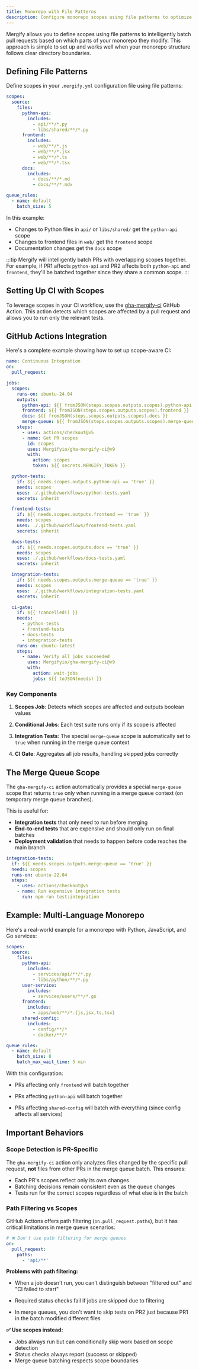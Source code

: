 ```yaml
---
title: Monorepo with File Patterns
description: Configure monorepo scopes using file patterns to optimize merge queue batching.
---
```


Mergify allows you to define scopes using file patterns to intelligently batch pull requests 
based on which parts of your monorepo they modify. This approach is simple to set up and works 
well when your monorepo structure follows clear directory boundaries.

## Defining File Patterns

Define scopes in your `.mergify.yml` configuration file using file patterns:

```yaml
scopes:
  source:
    files:
      python-api:
        includes:
          - api/**/*.py
          - libs/shared/**/*.py
      frontend:
        includes:
          - web/**/*.js
          - web/**/*.jsx
          - web/**/*.ts
          - web/**/*.tsx
      docs:
        includes:
          - docs/**/*.md
          - docs/**/*.mdx

queue_rules:
  - name: default
    batch_size: 5
```

In this example:
- Changes to Python files in `api/` or `libs/shared/` get the `python-api` scope
- Changes to frontend files in `web/` get the `frontend` scope
- Documentation changes get the `docs` scope

:::tip
Mergify will intelligently batch PRs with overlapping scopes together. For example, if PR1 affects
`python-api` and PR2 affects both `python-api` and `frontend`, they'll be batched together since
they share a common scope.
:::

## Setting Up CI with Scopes

To leverage scopes in your CI workflow, use the
[gha-mergify-ci](https://github.com/Mergifyio/gha-mergify-ci) GitHub Action. This action detects
which scopes are affected by a pull request and allows you to run only the relevant tests.

## GitHub Actions Integration

Here's a complete example showing how to set up scope-aware CI:

```yaml
name: Continuous Integration
on:
  pull_request:

jobs:
  scopes:
    runs-on: ubuntu-24.04
    outputs:
      python-api: ${{ fromJSON(steps.scopes.outputs.scopes).python-api }}
      frontend: ${{ fromJSON(steps.scopes.outputs.scopes).frontend }}
      docs: ${{ fromJSON(steps.scopes.outputs.scopes).docs }}
      merge-queue: ${{ fromJSON(steps.scopes.outputs.scopes).merge-queue }}
    steps:
      - uses: actions/checkout@v5
      - name: Get PR scopes
        id: scopes
        uses: Mergifyio/gha-mergify-ci@v9
        with:
          action: scopes
          token: ${{ secrets.MERGIFY_TOKEN }}

  python-tests:
    if: ${{ needs.scopes.outputs.python-api == 'true' }}
    needs: scopes
    uses: ./.github/workflows/python-tests.yaml
    secrets: inherit

  frontend-tests:
    if: ${{ needs.scopes.outputs.frontend == 'true' }}
    needs: scopes
    uses: ./.github/workflows/frontend-tests.yaml
    secrets: inherit

  docs-tests:
    if: ${{ needs.scopes.outputs.docs == 'true' }}
    needs: scopes
    uses: ./.github/workflows/docs-tests.yaml
    secrets: inherit

  integration-tests:
    if: ${{ needs.scopes.outputs.merge-queue == 'true' }}
    needs: scopes
    uses: ./.github/workflows/integration-tests.yaml
    secrets: inherit

  ci-gate:
    if: ${{ !cancelled() }}
    needs:
      - python-tests
      - frontend-tests
      - docs-tests
      - integration-tests
    runs-on: ubuntu-latest
    steps:
      - name: Verify all jobs succeeded
        uses: Mergifyio/gha-mergify-ci@v9
        with:
          action: wait-jobs
          jobs: ${{ toJSON(needs) }}
```

### Key Components

1. **Scopes Job**: Detects which scopes are affected and outputs boolean values

2. **Conditional Jobs**: Each test suite runs only if its scope is affected

3. **Integration Tests**: The special `merge-queue` scope is automatically set to `true` when
   running in the merge queue context

4. **CI Gate**: Aggregates all job results, handling skipped jobs correctly

## The Merge Queue Scope

The `gha-mergify-ci` action automatically provides a special `merge-queue` scope that returns `true`
only when running in a merge queue context (on temporary merge queue branches).

This is useful for:

- **Integration tests** that only need to run before merging
- **End-to-end tests** that are expensive and should only run on final batches
- **Deployment validation** that needs to happen before code reaches the main branch

```yaml
integration-tests:
  if: ${{ needs.scopes.outputs.merge-queue == 'true' }}
  needs: scopes
  runs-on: ubuntu-22.04
  steps:
    - uses: actions/checkout@v5
    - name: Run expensive integration tests
      run: npm run test:integration
```

## Example: Multi-Language Monorepo

Here's a real-world example for a monorepo with Python, JavaScript, and Go services:

```yaml
scopes:
  source:
    files:
      python-api:
        includes:
          - services/api/**/*.py
          - libs/python/**/*.py
      user-service:
        includes:
          - services/users/**/*.go
      frontend:
        includes:
          - apps/web/**/*.{js,jsx,ts,tsx}
      shared-config:
        includes:
          - config/**/*
          - docker/**/*

queue_rules:
  - name: default
    batch_size: 8
    batch_max_wait_time: 5 min
```

With this configuration:
- PRs affecting only `frontend` will batch together

- PRs affecting `python-api` will batch together

- PRs affecting `shared-config` will batch with everything (since config affects all
  services)

## Important Behaviors

### Scope Detection is PR-Specific

The `gha-mergify-ci` action only analyzes files changed by the specific pull request, **not** files
from other PRs in the merge queue batch. This ensures:

- Each PR's scopes reflect only its own changes
- Batching decisions remain consistent even as the queue changes
- Tests run for the correct scopes regardless of what else is in the batch

### Path Filtering vs Scopes

GitHub Actions offers path filtering (`on.pull_request.paths`), but it has critical limitations in
merge queue scenarios:

```yaml
# ❌ Don't use path filtering for merge queues
on:
  pull_request:
    paths:
      - 'api/**'
```

**Problems with path filtering:**

- When a job doesn't run, you can't distinguish between "filtered out" and "CI failed to start"

- Required status checks fail if jobs are skipped due to filtering

- In merge queues, you don't want to skip tests on PR2 just because PR1 in the batch modified
  different files

**✅ Use scopes instead:**

- Jobs always run but can conditionally skip work based on scope detection
- Status checks always report (success or skipped)
- Merge queue batching respects scope boundaries
